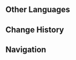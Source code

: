 {{Location Infobox
|image        = <gallery>
Well of Seven Flames.png|In-game
Well of Seven Flames Map Location.png|Map
</gallery>
|type         = Point of Interest
|region       = Natlan
|subregion    = 
|area         = Ochkanatlan
|subarea      = 
|poi          = Ashflow Street
}}
{{Location Intro|description=<p><!--{{If Self|Well of Seven Flames|It|Well of Seven Flames}}--></p>}}
<!--
==Notable Features==

==Achievements==
{{Achievement Topic Table|topic=Well of Seven Flames|requirements=1}}

==NPCs==

==Interactables==

==Descriptions==
--><!--
==Soundtracks==
{{Soundtracks by Category Table|type=location}}
--><!--
==Lore==

==Trivia==

==Gallery==
<gallery>
</gallery>

==Video Guides==
{{EVT
|video   = 
|caption = 
}}

==Trivia==
-->
==Other Languages==
{{Other Languages
|en       = Well of Seven Flames
|zhs      = 七燃烧之井
|zhs_rm   = 
|zht      = 七燃燒之井
|zht_rm   = 
|zh_tl    = 
|ja       = 七烈火の井戸
|ja_rm    = 
|ja_tl    = 
|ko       = 일곱 개의 타오르는 우물
|ko_tl    = 
|es       = Siete Pozos Candentes
|es_tl    = Seven Hot Wells
|fr       = Puits des sept flammes
|fr_tl    = Well of Seven Flames
|ru       = Колодец семи огней
|ru_tl    = 
|th       = Well of Seven Flames
|vi       = Giếng Thất Hỏa
|vi_tl    = 
|de       = Brunnen der Sieben Flammen
|de_tl    = 
|id       = Seven Scorching Wells
|id_tl    = 
|pt       = Sete Poços Escaldantes
|pt_tl    = 
|tr       = Yedi Ateş Kuyusu
|tr_tl    = 
|it       = Pozzo delle Sette Fiamme
|it_tl    = 
}}

==Change History==
{{Change History|5.2}}

==Navigation==
{{PoI Navbox|Natlan}}